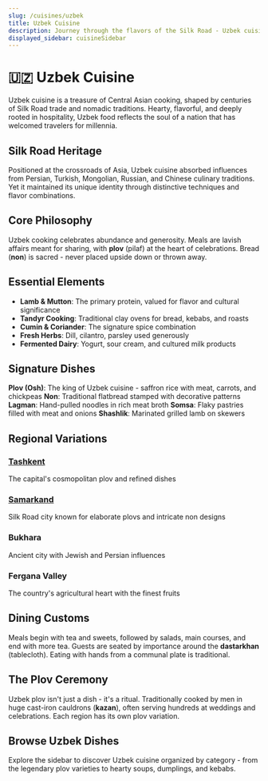 ```yaml
---
slug: /cuisines/uzbek
title: Uzbek Cuisine
description: Journey through the flavors of the Silk Road - Uzbek cuisine combines nomadic traditions with influences from Persia, Turkey, Russia, and China
displayed_sidebar: cuisineSidebar
---
```


# 🇺🇿 Uzbek Cuisine

Uzbek cuisine is a treasure of Central Asian cooking, shaped by centuries of Silk Road trade and nomadic traditions. Hearty, flavorful, and deeply rooted in hospitality, Uzbek food reflects the soul of a nation that has welcomed travelers for millennia.

## Silk Road Heritage

Positioned at the crossroads of Asia, Uzbek cuisine absorbed influences from Persian, Turkish, Mongolian, Russian, and Chinese culinary traditions. Yet it maintained its unique identity through distinctive techniques and flavor combinations.

## Core Philosophy

Uzbek cooking celebrates abundance and generosity. Meals are lavish affairs meant for sharing, with **plov** (pilaf) at the heart of celebrations. Bread (**non**) is sacred - never placed upside down or thrown away.

## Essential Elements

- **Lamb & Mutton**: The primary protein, valued for flavor and cultural significance
- **Tandyr Cooking**: Traditional clay ovens for bread, kebabs, and roasts
- **Cumin & Coriander**: The signature spice combination
- **Fresh Herbs**: Dill, cilantro, parsley used generously
- **Fermented Dairy**: Yogurt, sour cream, and cultured milk products

## Signature Dishes

**Plov (Osh)**: The king of Uzbek cuisine - saffron rice with meat, carrots, and chickpeas
**Non**: Traditional flatbread stamped with decorative patterns
**Lagman**: Hand-pulled noodles in rich meat broth
**Somsa**: Flaky pastries filled with meat and onions
**Shashlik**: Marinated grilled lamb on skewers

## Regional Variations

### [Tashkent](/locations/uzbekistan/tashkent)
The capital's cosmopolitan plov and refined dishes

### [Samarkand](/locations/uzbekistan/samarkand)
Silk Road city known for elaborate plovs and intricate non designs

### Bukhara
Ancient city with Jewish and Persian influences

### Fergana Valley
The country's agricultural heart with the finest fruits

## Dining Customs

Meals begin with tea and sweets, followed by salads, main courses, and end with more tea. Guests are seated by importance around the **dastarkhan** (tablecloth). Eating with hands from a communal plate is traditional.

## The Plov Ceremony

Uzbek plov isn't just a dish - it's a ritual. Traditionally cooked by men in huge cast-iron cauldrons (**kazan**), often serving hundreds at weddings and celebrations. Each region has its own plov variation.

## Browse Uzbek Dishes

Explore the sidebar to discover Uzbek cuisine organized by category - from the legendary plov varieties to hearty soups, dumplings, and kebabs.
